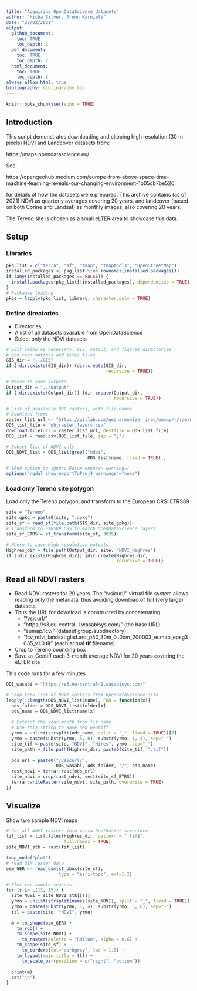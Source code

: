 ```yaml
---
title: "Acquiring OpenDataScience datasets"
author: "Micha Silver, Arnon Karnieli"
date: "28/02/2021"
output:
  github_document:
    toc: TRUE
    toc_depth: 2
  pdf_document:
    toc: TRUE
    toc_depth: 2
  html_document:
    toc: TRUE
    toc_depth: 2
always_allow_html: true
bibliography: bibliography.bib  
---
```


```r
knitr::opts_chunk$set(echo = TRUE)
```

## Introduction

This script demonstrates downloading and clipping high resolution
(30 m pixels) NDVI and Landcover datasets from:

https://maps.opendatascience.eu/

See:

https://opengeohub.medium.com/europe-from-above-space-time-machine-learning-reveals-our-changing-environment-1b05cb7be520

for details of how the datasets were prepared. This archive contains (as of 2021) NDVI as quarterly averages covering 20 years, and landcover (based on both Corine and Landsat) as monthly images, also covering 20 years.

The Tereno site is chosen as a small eLTER area to showcase this data.

## Setup

### Libraries
```r
pkg_list = c("terra", "sf", "tmap", "tmaptools", "OpenStreetMap")
installed_packages <- pkg_list %in% rownames(installed.packages())
if (any(installed_packages == FALSE)) {
  install.packages(pkg_list[!installed_packages], dependencies = TRUE)
}
# Packages loading
pkgs = lapply(pkg_list, library, character.only = TRUE)
```

### Define directories

  * Directories
  * A list of all datasets available from OpenDataScience
  * Select only the NDVI datasets
  
```r
# Edit below as necessary: GIS, output, and figures directories
# and read options and sites files
GIS_dir = "../GIS"
if (!dir.exists(GIS_dir)) {dir.create(GIS_dir,
                                      recursive = TRUE)}

# Where to save outputs
Output_dir = "../Output"
if (!dir.exists(Output_dir)) {dir.create(Output_dir,
                                         recursive = TRUE)}

# List of available ODC rasters, with file names
# Download from: 
raster_list_url <- "https://gitlab.com/geoharmonizer_inea/eumap/-/raw/master/gh_raster_layers.csv?inline=false"
ODS_list_file = "gh_raster_layers.csv"
download.file(url = raster_list_url, destfile = ODS_list_file)
ODS_list = read.csv(ODS_list_file, sep = ";")

# Subset list of NDVI only
ODS_NDVI_list = ODS_list[grepl("ndvi",
                               ODS_list$name, fixed = TRUE),]

# (Add option to ignore Datum unknown warnings)
options("rgdal_show_exportToProj4_warnings"="none")
```

### Load only Tereno site polygon

Load only the Tereno polygon, and transform to the European CRS: ETRS89

```r
site = "Tereno"
site_gpkg = paste0(site, ".gpkg")
site_sf = read_sf(file.path(GIS_dir, site_gpkg))
# Transform to ETRS89 CRS to match OpenDataScience layers
site_sf_ETRS = st_transform(site_sf, 3035)

# Where to save High resolution outputs
Highres_dir = file.path(Output_dir, site, "NDVI_Highres")
if (!dir.exists(Highres_dir)) {dir.create(Highres_dir,
                                          recursive = TRUE)}
```

## Read all NDVI rasters

  * Read NDVI rasters for 20 years. The "/vsicurl/" virtual file system allows reading only the metadata, thus avoiding download of full (very large) datasets.
  * Thus the URL for download is constructed by concatenating:
    - "/vsicurl/"
    - "https://s3.eu-central-1.wasabisys.com/" (the base URL)
    - "eumap/lcv/" (dataset group/subdirectory)
    - "lcv_ndvi_landsat.glad.ard_p50_30m_0..0cm_200003_eumap_epsg3035_v1.0.tif" (each actual **tif** filename)

  * Crop to Tereno bounding box
  * Save as Geotiff each 3-month average NDVI for 20 years covering the eLTER site

This code runs for a few minutes

```r
ODS_wasabi = "https://s3.eu-central-1.wasabisys.com/"

# Loop thru list of NDVI rasters from OpenDataScience site
lapply(1:length(ODS_NDVI_list$name), FUN = function(x){
  ods_folder = ODS_NDVI_list$folder[x]
  ods_name = ODS_NDVI_list$name[x]
  
  # Extract the year-month from tif name.
  # Use this string to save new Geotiff
  yrmo = unlist(strsplit(ods_name, split = "_", fixed = TRUE))[7]
  yrmo = paste(substr(yrmo, 5, 6), substr(yrmo, 1, 4), sep="-")
  site_tif = paste(site, "NDVI", "Hires", yrmo, sep="_")
  site_path = file.path(Highres_dir, paste0(site_tif, ".tif"))
  
  ods_url = paste0("/vsicurl/",
                   ODS_wasabi, ods_folder, "/", ods_name)
  rast_ndvi = terra::rast(ods_url)
  site_ndvi = crop(rast_ndvi, vect(site_sf_ETRS))
  terra::writeRaster(site_ndvi, site_path, overwrite = TRUE)
})
```

## Visualize

Show two sample NDVI maps

```r
# Get all NDVI rasters into terra SpatRaster structure
tif_list = list.files(Highres_dir, pattern = ".tif$",
                      full.names = TRUE)
site_NDVI_stk = rast(tif_list)

tmap_mode("plot")
# read OSM raster data
osm_GER <- read_osm(st_bbox(site_sf),
                    type = "esri-topo", ext=1.2)

# Plot two sample seasons:
for (s in c(13, 15)) {
  site_NDVI = site_NDVI_stk[[s]]
  yrmo = unlist(strsplit(names(site_NDVI), split = "_", fixed = TRUE))[7]
  yrmo = paste(substr(yrmo, 1, 4), substr(yrmo, 5, 6), sep="-")
  ttl = paste(site, "NDVI", yrmo)
  
  m = tm_shape(osm_GER) +
    tm_rgb() +
    tm_shape(site_NDVI) +
      tm_raster(palette = "RdYlGn", alpha = 0.6) +
    tm_shape(site_sf) +
      tm_borders(col="darkgrey", lwd = 1.5) +
    tm_layout(main.title = ttl) +
      tm_scale_bar(position = c("right", "bottom"))
  
  print(m)
  cat("\n")
}

```